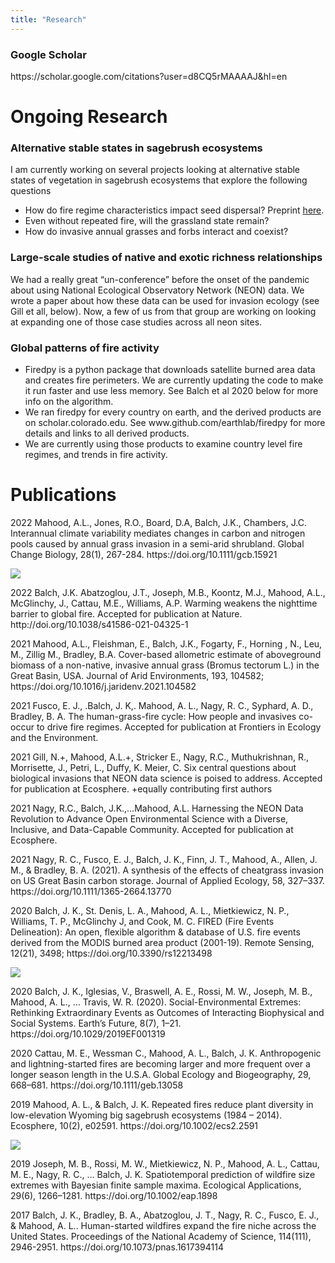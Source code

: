 ```yaml
---
title: "Research"
---
```


### Google Scholar

https://scholar.google.com/citations?user=d8CQ5rMAAAAJ&hl=en

# Ongoing Research

### Alternative stable states in sagebrush ecosystems

I am currently working on several projects looking at alternative stable states of vegetation in sagebrush ecosystems that explore the following questions

* How do fire regime characteristics impact seed dispersal? Preprint [here](https://doi.org/10.32942/osf.io/6x3as). 
* Even without repeated fire, will the grassland state remain?
* How do invasive annual grasses and forbs interact and coexist?

### Large-scale studies of native and exotic richness relationships

We had a really great "un-conference" before the onset of the pandemic about using National Ecological Observatory Network (NEON) data. We wrote a paper about how these data can be used for invasion ecology (see Gill et all, below). Now, a few of us from that group are working on looking at expanding one of those case studies across all neon sites.

### Global patterns of fire activity

* Firedpy is a python package that downloads satellite burned area data and creates fire perimeters. We are currently updating the code to make it run faster and use less memory. See Balch et al 2020 below for more info on the algorithm. 
* We ran firedpy for every country on earth, and the derived products are on scholar.colorado.edu. See www.github.com/earthlab/firedpy for more details and links to all derived products.
* We are currently using those products to examine country level fire regimes, and trends in fire activity.


# Publications

2022    Mahood, A.L., Jones, R.O., Board, D.A, Balch, J.K., Chambers, J.C. Interannual climate variability mediates changes in carbon and nitrogen pools caused by annual grass invasion in a semi-arid shrubland. Global Change Biology, 28(1), 267-284. https://doi.org/10.1111/gcb.15921

![](images/AGU_poster.png)

2022    Balch, J.K. Abatzoglou, J.T., Joseph, M.B., Koontz, M.J., Mahood, A.L., McGlinchy, J., Cattau, M.E., Williams, A.P. Warming weakens the nighttime barrier to global fire. Accepted for publication at Nature. http://doi.org/10.1038/s41586-021-04325-1

2021   Mahood, A.L., Fleishman, E., Balch, J.K., Fogarty, F., Horning , N., Leu, M., Zillig M., Bradley, B.A. Cover-based allometric estimate of aboveground biomass of a non-native, invasive annual grass (Bromus tectorum L.) in the Great Basin, USA. Journal of Arid Environments, 193, 104582; https://doi.org/10.1016/j.jaridenv.2021.104582

2021    Fusco, E. J., .Balch, J. K,. Mahood, A. L., Nagy, R. C., Syphard, A. D., Bradley, B. A. The human-grass-fire cycle: How people and invasives co-occur to drive fire regimes. Accepted for publication at Frontiers in Ecology and the Environment.

2021    Gill, N.+, Mahood, A.L.+, Stricker E., Nagy, R.C., Muthukrishnan, R., Morrisette, J., Petri, L., Duffy, K. Meier, C. Six central questions about biological invasions that NEON data science is poised to address. Accepted for publication at Ecosphere. +equally contributing first authors

2021    Nagy, R.C., Balch, J.K.,...Mahood, A.L. Harnessing the NEON Data Revolution to Advance Open Environmental Science with a Diverse, Inclusive, and Data-Capable Community. Accepted for publication at Ecosphere.

2021    Nagy, R. C., Fusco, E. J., Balch, J. K., Finn, J. T., Mahood, A., Allen, J. M., & Bradley, B. A. (2021). A synthesis of the effects of cheatgrass invasion on US Great Basin carbon storage. Journal of Applied Ecology, 58, 327–337. https://doi.org/10.1111/1365-2664.13770

2020    Balch, J. K., St. Denis, L. A., Mahood, A. L.,  Mietkiewicz, N. P., Williams, T. P., McGlinchy J, and Cook, M. C. FIRED (Fire Events Delineation): An open, flexible algorithm & database of U.S. fire events derived from the MODIS burned area product (2001-19). Remote Sensing, 12(21), 3498; https://doi.org/10.3390/rs12213498

![](images/Firedpy poster AFE 2021.png)

2020    Balch, J. K., Iglesias, V., Braswell, A. E., Rossi, M. W., Joseph, M. B., Mahood, A. L., … Travis, W. R. (2020). Social-Environmental Extremes: Rethinking Extraordinary Events as Outcomes of Interacting Biophysical and Social Systems. Earth’s Future, 8(7), 1–21. https://doi.org/10.1029/2019EF001319

2020    Cattau, M. E., Wessman C., Mahood, A. L., Balch, J. K. Anthropogenic and lightning-started fires are becoming larger and more frequent over a longer season length in the U.S.A. Global Ecology and Biogeography, 29, 668–681.
    https://doi.org/10.1111/geb.13058

2019    Mahood, A. L., & Balch, J. K. Repeated fires reduce plant diversity in low-elevation Wyoming big sagebrush ecosystems (1984 – 2014). Ecosphere, 10(2), e02591. https://doi.org/10.1002/ecs2.2591

![](images/ff_poster.png)

2019    Joseph, M. B., Rossi, M. W., Mietkiewicz, N. P., Mahood, A. L., Cattau, M. E., Nagy, R. C., … Balch, J. K. Spatiotemporal prediction of wildfire size extremes with Bayesian finite sample maxima. Ecological Applications, 29(6), 1266–1281. https://doi.org/10.1002/eap.1898

2017    Balch, J. K., Bradley, B. A., Abatzoglou, J. T., Nagy, R. C., Fusco, E. J., & Mahood, A. L.. Human-started wildfires expand the fire niche across the United States. Proceedings of the National Academy of Science, 114(111), 2946-2951. https://doi.org/10.1073/pnas.1617394114

